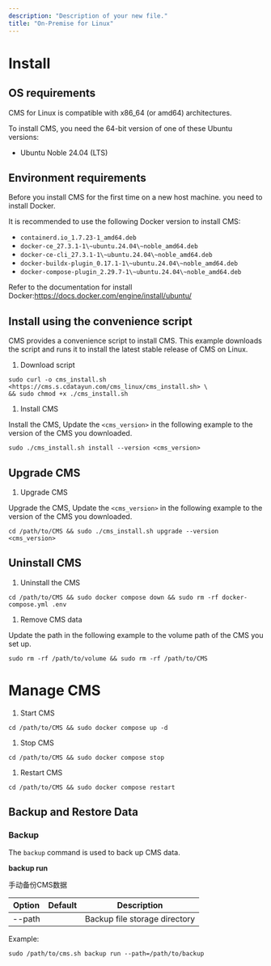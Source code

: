 ```yaml
---
description: "Description of your new file."
title: "On-Premise for Linux"
---
```


# Install

## OS requirements

CMS for Linux is compatible with x86_64 (or amd64) architectures.

To install CMS, you need the 64-bit version of one of these Ubuntu versions:

- Ubuntu Noble 24.04 (LTS)

## Environment requirements

Before you install CMS for the first time on a new host machine. you need to install Docker.

It is recommended to use the following Docker version to install CMS:

- `containerd.io_1.7.23-1_amd64.deb`
- `docker-ce_27.3.1-1\~ubuntu.24.04\~noble_amd64.deb`
- `docker-ce-cli_27.3.1-1\~ubuntu.24.04\~noble_amd64.deb`
- `docker-buildx-plugin_0.17.1-1\~ubuntu.24.04\~noble_amd64.deb`
- `docker-compose-plugin_2.29.7-1\~ubuntu.24.04\~noble_amd64.deb`

Refer to the documentation for install Docker:<https://docs.docker.com/engine/install/ubuntu/>

## Install using the convenience script

CMS provides a convenience script to install CMS. This example downloads the script and runs it to install the latest stable release of CMS on Linux.

1. Download script

```
sudo curl -o cms_install.sh <https://cms.s.cdatayun.com/cms_linux/cms_install.sh> \
&& sudo chmod +x ./cms_install.sh
```

1. Install CMS

Install the CMS, Update the `<cms_version>` in the following example to the version of the CMS you downloaded.

```
sudo ./cms_install.sh install --version <cms_version>
```

## Upgrade CMS

1. Upgrade CMS

Upgrade the CMS, Update the `<cms_version>` in the following example to the version of the CMS you downloaded.

```
cd /path/to/CMS && sudo ./cms_install.sh upgrade --version <cms_version>
```

## Uninstall CMS

1. Uninstall the CMS

```
cd /path/to/CMS && sudo docker compose down && sudo rm -rf docker-compose.yml .env
```

1. Remove CMS data

Update the path in the following example to the volume path of the CMS you set up.

```
sudo rm -rf /path/to/volume && sudo rm -rf /path/to/CMS
```

# Manage CMS

1. Start CMS

```
cd /path/to/CMS && sudo docker compose up -d
```

1. Stop CMS

```
cd /path/to/CMS && sudo docker compose stop
```

1. Restart CMS

```
cd /path/to/CMS && sudo docker compose restart
```

## Backup and Restore Data

### Backup

The `backup` command is used to back up CMS data.

**backup run**

手动备份CMS数据

| Option | Default | Description                   |
| ------ | ------- | ----------------------------- |
| --path |         | Backup file storage directory |

Example:

```
sudo /path/to/cms.sh backup run --path=/path/to/backup
```

```